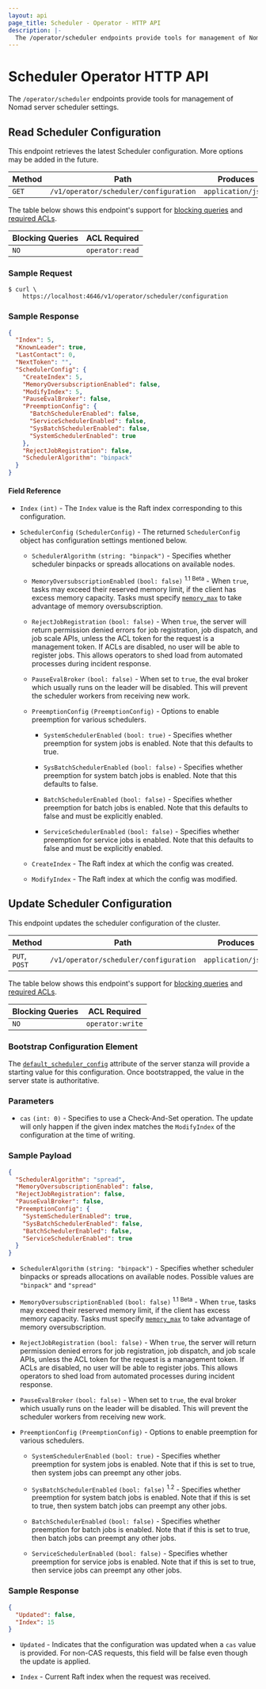 ```yaml
---
layout: api
page_title: Scheduler - Operator - HTTP API
description: |-
  The /operator/scheduler endpoints provide tools for management of Nomad server scheduler settings.
---
```


# Scheduler Operator HTTP API

The `/operator/scheduler` endpoints provide tools for management of Nomad server scheduler settings.

## Read Scheduler Configuration

This endpoint retrieves the latest Scheduler configuration. More options may be added in
the future.

| Method | Path                                   | Produces           |
| ------ | -------------------------------------- | ------------------ |
| `GET`  | `/v1/operator/scheduler/configuration` | `application/json` |

The table below shows this endpoint's support for
[blocking queries](/nomad/api-docs#blocking-queries) and
[required ACLs](/nomad/api-docs#acls).

| Blocking Queries | ACL Required    |
| ---------------- | --------------- |
| `NO`             | `operator:read` |

### Sample Request

```shell-session
$ curl \
    https://localhost:4646/v1/operator/scheduler/configuration
```

### Sample Response

```json
{
  "Index": 5,
  "KnownLeader": true,
  "LastContact": 0,
  "NextToken": "",
  "SchedulerConfig": {
    "CreateIndex": 5,
    "MemoryOversubscriptionEnabled": false,
    "ModifyIndex": 5,
    "PauseEvalBroker": false,
    "PreemptionConfig": {
      "BatchSchedulerEnabled": false,
      "ServiceSchedulerEnabled": false,
      "SysBatchSchedulerEnabled": false,
      "SystemSchedulerEnabled": true
    },
    "RejectJobRegistration": false,
    "SchedulerAlgorithm": "binpack"
  }
}
```

#### Field Reference

- `Index` `(int)` - The `Index` value is the Raft index corresponding to this
  configuration.

- `SchedulerConfig` `(SchedulerConfig)` - The returned `SchedulerConfig` object has configuration
  settings mentioned below.

  - `SchedulerAlgorithm` `(string: "binpack")` - Specifies whether scheduler
    binpacks or spreads allocations on available nodes.

  - `MemoryOversubscriptionEnabled` `(bool: false)` <sup>1.1 Beta</sup> - When
    `true`, tasks may exceed their reserved memory limit, if the client has excess
    memory capacity. Tasks must specify [`memory_max`](/nomad/docs/job-specification/resources#memory_max)
    to take advantage of memory oversubscription.

  - `RejectJobRegistration` `(bool: false)` - When `true`, the server will return
    permission denied errors for job registration, job dispatch, and job scale APIs,
    unless the ACL token for the request is a management token. If ACLs are disabled,
    no user will be able to register jobs. This allows operators to shed load from
    automated processes during incident response.

  - `PauseEvalBroker` `(bool: false)` - When set to `true`, the eval broker which
    usually runs on the leader will be disabled. This will prevent the scheduler
    workers from receiving new work.

  - `PreemptionConfig` `(PreemptionConfig)` - Options to enable preemption for various schedulers.

    - `SystemSchedulerEnabled` `(bool: true)` - Specifies whether preemption for system jobs is enabled. Note that
      this defaults to true.

    - `SysBatchSchedulerEnabled` `(bool: false)` - Specifies whether preemption for system batch jobs is enabled. Note that
      this defaults to false.

    - `BatchSchedulerEnabled` `(bool: false)` - Specifies whether preemption for batch jobs is enabled. Note that
      this defaults to false and must be explicitly enabled.

    - `ServiceSchedulerEnabled` `(bool: false)` - Specifies whether preemption for service jobs is enabled. Note that
      this defaults to false and must be explicitly enabled.

  - `CreateIndex` - The Raft index at which the config was created.
  - `ModifyIndex` - The Raft index at which the config was modified.

## Update Scheduler Configuration

This endpoint updates the scheduler configuration of the cluster.

| Method        | Path                                   | Produces           |
| ------------- | -------------------------------------- | ------------------ |
| `PUT`, `POST` | `/v1/operator/scheduler/configuration` | `application/json` |

The table below shows this endpoint's support for
[blocking queries](/nomad/api-docs#blocking-queries) and
[required ACLs](/nomad/api-docs#acls).

| Blocking Queries | ACL Required     |
| ---------------- | ---------------- |
| `NO`             | `operator:write` |

### Bootstrap Configuration Element

The [`default_scheduler_config`][] attribute of the server stanza will provide a
starting value for this configuration. Once bootstrapped, the value in the
server state is authoritative.

### Parameters

- `cas` `(int: 0)` - Specifies to use a Check-And-Set operation. The update will
  only happen if the given index matches the `ModifyIndex` of the configuration
  at the time of writing.

### Sample Payload

```json
{
  "SchedulerAlgorithm": "spread",
  "MemoryOversubscriptionEnabled": false,
  "RejectJobRegistration": false,
  "PauseEvalBroker": false,
  "PreemptionConfig": {
    "SystemSchedulerEnabled": true,
    "SysBatchSchedulerEnabled": false,
    "BatchSchedulerEnabled": false,
    "ServiceSchedulerEnabled": true
  }
}
```

- `SchedulerAlgorithm` `(string: "binpack")` - Specifies whether scheduler
  binpacks or spreads allocations on available nodes. Possible values are
  `"binpack"` and `"spread"`

- `MemoryOversubscriptionEnabled` `(bool: false)` <sup>1.1 Beta</sup> - When
  `true`, tasks may exceed their reserved memory limit, if the client has excess
  memory capacity. Tasks must specify [`memory_max`](/nomad/docs/job-specification/resources#memory_max)
  to take advantage of memory oversubscription.

- `RejectJobRegistration` `(bool: false)` - When `true`, the server will return
  permission denied errors for job registration, job dispatch, and job scale APIs,
  unless the ACL token for the request is a management token. If ACLs are disabled,
  no user will be able to register jobs. This allows operators to shed load from
  automated processes during incident response.

- `PauseEvalBroker` `(bool: false)` - When set to `true`, the eval broker which
  usually runs on the leader will be disabled. This will prevent the scheduler
  workers from receiving new work.

- `PreemptionConfig` `(PreemptionConfig)` - Options to enable preemption for
  various schedulers.

  - `SystemSchedulerEnabled` `(bool: true)` - Specifies whether preemption for
    system jobs is enabled. Note that if this is set to true, then system jobs
    can preempt any other jobs.

  - `SysBatchSchedulerEnabled` `(bool: false)` <sup>1.2</sup> - Specifies
    whether preemption for system batch jobs is enabled. Note that if this is
    set to true, then system batch jobs can preempt any other jobs.

  - `BatchSchedulerEnabled` `(bool: false)` - Specifies
    whether preemption for batch jobs is enabled. Note that if this is set to
    true, then batch jobs can preempt any other jobs.

  - `ServiceSchedulerEnabled` `(bool: false)` - Specifies
    whether preemption for service jobs is enabled. Note that if this is set to
    true, then service jobs can preempt any other jobs.

### Sample Response

```json
{
  "Updated": false,
  "Index": 15
}
```

- `Updated` - Indicates that the configuration was updated when a `cas` value is
  provided. For non-CAS requests, this field will be false even though the
  update is applied.

- `Index` - Current Raft index when the request was received.

[`default_scheduler_config`]: /nomad/docs/configuration/server#default_scheduler_config

